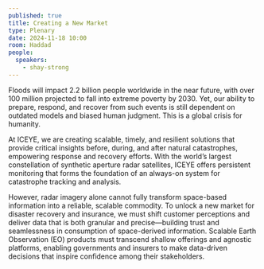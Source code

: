 ```yaml
---
published: true
title: Creating a New Market
type: Plenary
date: 2024-11-18 10:00
room: Haddad
people:
  speakers:
    - shay-strong
---
```

Floods will impact 2.2 billion people worldwide in the near future, with over 100 million projected to fall into extreme poverty by 2030. Yet, our ability to prepare, respond, and recover from such events is still dependent on outdated models and biased human judgment. This is a global crisis for humanity.

At ICEYE, we are creating scalable, timely, and resilient solutions that provide critical insights before, during, and after natural catastrophes, empowering response and recovery efforts. With the world’s largest constellation of synthetic aperture radar satellites, ICEYE offers persistent monitoring that forms the foundation of an always-on system for catastrophe tracking and analysis.

However, radar imagery alone cannot fully transform space-based information into a reliable, scalable commodity. To unlock a new market for disaster recovery and insurance, we must shift customer perceptions and deliver data that is both granular and precise—building trust and seamlessness in consumption of space-derived information. Scalable Earth Observation (EO) products must transcend shallow offerings and agnostic platforms, enabling governments and insurers to make data-driven decisions that inspire confidence among their stakeholders.